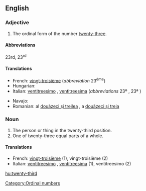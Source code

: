 ==English==

===Adjective===
{{en-adj|-}}

# The ordinal form of the number [[twenty-three]].

====Abbreviations====
23rd, 23<sup>rd</sup>

====Translations====
{{trans-top|the ordinal form of the number twenty-three}}
* French: [[vingt-troisième]] (''abbreviation'' 23<sup>ème</sup>)
* Hungarian: {{t+|hu|huszonharmadik}}
* Italian: [[ventitreesimo]] {{m}}, [[ventitreesima]] {{f}} (''abbreviations'' 23º {{m}}, 23ª {{f}})
{{trans-mid}}
* Navajo: {{tø|nv|naadiin tááʼ góneʼ}}
* Romanian: al [[douăzeci şi treilea]] {{m}}, a [[douăzeci şi treia]] {{f}}
{{trans-bottom}}

===Noun===
{{en-noun}}

# The person or thing in the twenty-third position.
# One of twenty-three equal parts of a whole.

====Translations====

* French: [[vingt-troisième]] {{m|f}} (1), vingt-troisième {{m}} (2)
* Italian: [[ventitreesimo]] {{m}}, [[ventitreesima]] {{f}} (1), ventitreesimo {{m}} (2)

[[Category:Ordinal numbers]]

[[hu:twenty-third]]